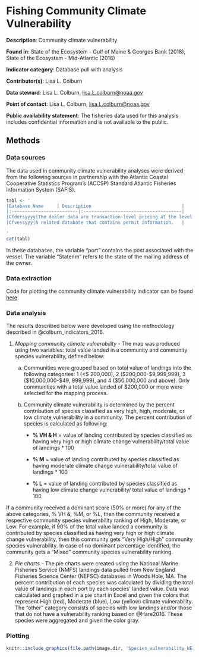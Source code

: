 # Fishing Community Climate Vulnerability

**Description**: Community climate vulnerability

**Found in**: State of the Ecosystem - Gulf of Maine & Georges Bank (2018), State of the Ecosystem - Mid-Atlantic (2018) 

**Indicator category**: Database pull with analysis

**Contributor(s)**: Lisa L. Colburn
  
**Data steward**: Lisa L. Colburn, <lisa.L.colburn@noaa.gov>
  
**Point of contact**: Lisa L. Colburn,  <lisa.L.colburn@noaa.gov>
  
**Public availability statement**: The fisheries data used for this analysis includes confidential information and is not available to the public. 

  

## Methods
### Data sources
The data used in community climate vulnerability analyses were derived from the following sources in partnership with the Atlantic Coastal Cooperative Statistics Program's (ACCSP) Standard Atlantic Fisheries Information System (SAFIS).

```r
tabl <- '
|Database Name     | Description                                  |
|:-------------------------|:-------------------------------------|
|Cfdersyyyy|The dealer data are transaction-level pricing at the level of the "market-category." These data are primarily generated through mandatory reporting by federally-permitted fish dealers. The federal reporting is supplemented with data from non-federally-permitted (state-only) fish dealers. Data are currently reported electronically in partnership with ACCSP through SAFIS.           |
|Cfvessyyy|A related database that contains permit information.   |

'
cat(tabl)
```

In these databases, the variable "port" contains the post associated with the vessel. The variable "Statenm" refers to the state of the mailing address of the owner.

### Data extraction 
Code for plotting the community climate vulnerability indicator can be found [here](https://github.com/NOAA-EDAB/tech-doc/tree/master/R/stored_scripts/comm_climate_vuln_extraction.sql). 


### Data analysis

The results described below were developed using the methodology described in @colburn_indicators_2016.

1.  *Mapping community climate vulnerability* - The map was produced using two variables: total value landed in a community and community species vulnerability, defined below:
    a.  Communities were grouped based on total value of landings into the following categories: 1 (<\$ 200,000), 2 (\$200,000-\$9,999,999), 3 (\$10,000,000-\$49, 999,999), and 4 (\$50,000,000 and above). Only communities with a total value landed of \$200,000 or more were selected for the mapping process.
    b.  Community climate vulnerability is determined by the percent contribution of species classified as very high, high, moderate, or low climate vulnerability in a community. The percent contribution of species is calculated as following: 


        * **% VH & H** = value of landing contributed by species classified as having very high or high climate change vulnerability/total value of landings \* 100

        * **% M** = value of landing contributed by species classified as having moderate climate 
change vulnerability/total value of landings \* 100

        * **% L** = value of landing contributed by species classified as having low climate change 
vulnerability/ total value of landings \* 100

If a community received a dominant score (50% or more) for any of the above categories, % VH &, %M, or %L, then the community received a respective community species vulnerability ranking of High, Moderate, or Low.  For example, if 90% of the total value landed a community is contributed by species classified as having very high or high climate change vulnerability, then this community gets "Very High/High" community species vulnerability. In case of no dominant percentage identified, the community gets a "Mixed" community species vulnerability ranking. 

2)  *Pie charts* - The pie charts were created using the National Marine Fisheries Service (NMFS) landings data pulled from New England Fisheries Science Center (NEFSC) databases in Woods Hole, MA. The percent contribution of each species was calculated by dividing the total value of landings in each port by each species' landed value.  Data was calculated and graphed in a pie chart in Excel and given the colors that represent High (red), Moderate (blue), Low (yellow) climate vulnerability. The "other" category consists of species with low landings and/or those that do not have a vulnerability ranking based on @Hare2016.  These species were aggregated and given the color gray.

### Plotting

```r
knitr::include_graphics(file.path(image.dir, 'Species_vulnerability_NE.JPG'))
```



